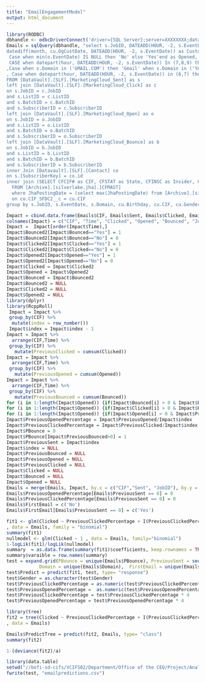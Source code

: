 ---
title: "EmailEngagementModel"
output: html_document
---

```{r}
library(RODBC)
dbhandle <- odbcDriverConnect('driver={SQL Server};server=XXXXXXXX;database=DWSupport;trusted_connection=true')
Emails = sqlQuery(dbhandle, "select s.JobID, DATEADD(HOUR, -2, s.EventDate) as Sent,  datediff(year, cu.Birthday, DATEADD(HOUR, -2, s.EventDate)) as Age, cu.CIF, cu.Gender, cu.Individual, cu.Insider, 
datediff(month, cu.OgCustDate, DATEADD(HOUR, -2, s.EventDate)) as CustomerMonths, cu.State, Case when min(c.EventDate) IS NULL then 'No' else 'Yes'end as Clicked, left(co.MailingPostalCode, 5) as SFZip,
 Case when min(o.EventDate) IS NULL then 'No' else 'Yes'end as Opened, Case when min(b.EventDate) IS NULL then 'No' else 'Yes'end as Bounced, left(cu.CFZIP, 5) as CFZip ,
 CASE when datepart(hour, DATEADD(HOUR, -2, s.EventDate)) In (7,8,9) then '7am to 10am' when datepart(hour, DATEADD(HOUR, -2, s.EventDate)) In (10,11,12) then '10am to 1pm' when datepart(hour, DATEADD(HOUR, -2, s.EventDate)) In (13,14,15,16,17) then '1pm to 6pm' else '6pm to 7 am' end as timeofday
,Case when s.Domain in ('GMAIL.COM') then 'Gmail' when s.Domain in ('YAHOO.COM') then 'Yahoo' when s.Domain in ('hotmail.com') then 'Hotmail' when s.Domain in ('AOL.COM') then 'AOL' when s.Domain in ('comcast.net') then 'Comcast' when s.Domain in ('nationwide.com') then 'Nationwide' when s.Domain in ('sbcglobal.net') then 'sbcglobal' when s.Domain in ('MSN.COM') then 'MSN' else 'Other' end as Domain
, Case when datepart(hour, DATEADD(HOUR, -2, s.EventDate)) in (6,7) then 'Sat-Sun' when datepart(hour, DATEADD(HOUR, -2, s.EventDate)) in (4,5) then 'Thr-Fri' else 'Mon-Wed' end as DayofWeek
FROM [DataVault].[SLF].[MarketingCloud_Sent] as s
left join [DataVault].[SLF].[MarketingCloud_Click] as c
on s.JobID = c.JobID
and s.ListID = c.ListID
and s.BatchID = c.BatchID
and s.SubscriberID = c.SubscriberID
left join [DataVault].[SLF].[MarketingCloud_Open] as o
on s.JobID = o.JobID
and s.ListID = o.ListID
and s.BatchID = o.BatchID
and s.SubscriberID = o.SubscriberID
left join [DataVault].[SLF].[MarketingCloud_Bounce] as b
on s.JobID = b.JobID
and s.ListID = b.ListID
and s.BatchID = b.BatchID
and s.SubscriberID = b.SubscriberID
inner Join [Datavault].[SLF].[Contact] co
on s.[SubscriberKey] = co.id
inner join (SELECT CFCIF# as CIF, CFSTAT as State, CFINSC as Insider, CFINDI as Individual, CFBIRD as Birthday, CFORGD as OgCustDate, CFSEX as Gender, CFZIP
  FROM [Archive].[silverlake.jha].[CFMAST]
  where JhaPostingDate = (select max(JhaPostingDate) from [Archive].[silverlake.jha].[CFMAST])) as cu
  on co.CIF_SFDC2__c = cu.CIF
group by s.JobID, s.EventDate, s.Domain, cu.Birthday, cu.CIF, cu.Gender, cu.Individual, cu.Insider, cu.OgCustDate, cu.State, co.MailingPostalCode, cu.CFZIP")
```


```{r}
Impact = cbind.data.frame(Emails$CIF, Emails$Sent, Emails$Clicked, Emails$Opened, Emails$Bounced, Emails$JobID)
colnames(Impact) = c("CIF", "Time", "Clicked", "Opened", "Bounced", "JobID")
Impact =  Impact[order(Impact$Time),]
Impact$Bounced2[Impact$Bounced=="Yes"] = 1
Impact$Bounced2[Impact$Bounced=="No"] = 0
Impact$Clicked2[Impact$Clicked=="Yes"] = 1
Impact$Clicked2[Impact$Clicked=="No"] = 0
Impact$Opened2[Impact$Opened=="Yes"] = 1
Impact$Opened2[Impact$Opened=="No"] = 0
Impact$Clicked = Impact$Clicked2
Impact$Opened = Impact$Opened2
Impact$Bounced = Impact$Bounced2
Impact$Bounced2 = NULL
Impact$Clicked2 = NULL
Impact$Opened2 = NULL
library(dplyr)
library(RcppRoll)
 Impact = Impact %>%
 group_by(CIF) %>%
  mutate(index = row_number())
 Impact$index = Impact$index - 1
Impact = Impact %>%
  arrange(CIF,Time) %>%
 group_by(CIF) %>%
   mutate(PreviousClicked = cumsum(Clicked))
Impact = Impact %>%
  arrange(CIF,Time) %>%
 group_by(CIF) %>%
   mutate(PreviousOpened = cumsum(Opened))
Impact = Impact %>%
  arrange(CIF,Time) %>%
 group_by(CIF) %>%
   mutate(PreviousBounced = cumsum(Bounced))
for (i in 1:length(Impact$Opened)) {if(Impact$Bounced[i] > 0 & Impact$PreviousBounced[i] > 0) {Impact$PreviousBounced[i] = Impact$PreviousBounced[i] - Impact$Bounced[i]}}
for (i in 1:length(Impact$Opened)) {if(Impact$Clicked[i] > 0 & Impact$PreviousClicked[i] > 0) {Impact$PreviousClicked[i] = Impact$PreviousClicked[i] - Impact$Clicked[i]}}
for (i in 1:length(Impact$Opened)) {if(Impact$Opened[i] > 0 & Impact$PreviousOpened[i] > 0) {Impact$PreviousOpened[i] = Impact$PreviousOpened[i] - Impact$Opened[i]}}
Impact$PreviousOpenedPercentage = Impact$PreviousOpened/Impact$index
Impact$PreviousClickedPercentage = Impact$PreviousClicked/Impact$index
Impact$PBounce = 0
Impact$PBounce[Impact$PreviousBounced>0] = 1
Impact$PreviousSent = Impact$index
Impact$index = NULL
Impact$PreviousBounced = NULL
Impact$PreviousOpened = NULL
Impact$PreviousClicked = NULL
Impact$Clicked = NULL
Impact$Bounced = NULL
Impact$Opened = NULL
Emails = merge(Emails, Impact, by.x = c("CIF","Sent", "JobID"), by.y = c("CIF","Time", "JobID"))
Emails$PreviousOpenedPercentage[Emails$PreviousSent == 0] = 0
Emails$PreviousClickedPercentage[Emails$PreviousSent == 0] = 0
Emails$FirstEmail = c('No')
Emails$FirstEmail[Emails$PreviousSent == 0] = c('Yes')
```


```{r}
fit1 <- glm(Clicked ~ PreviousClickedPercentage + I(PreviousClickedPercentage^2) + PreviousClickedPercentage*PreviousSent + PreviousSent +  I(PreviousSent^2) +  I(PreviousSent^3)  + PreviousOpenedPercentage  + I(PreviousOpenedPercentage^2) + I(PreviousOpenedPercentage^3)  + PBounce + FirstEmail + Age + Gender  + CustomerMonths + I(CustomerMonths^2)  + timeofday   + Domain + DayofWeek + Gender*timeofday
, data = Emails, family = "binomial")
summary(fit1)
nullmodel <- glm(Clicked ~ 1 , data = Emails, family="binomial")
1-logLik(fit1)/logLik(nullmodel)
summary  = as.data.frame(summary(fit1)$coefficients, keep.rownames = TRUE)
summary$varaible = row.names(summary)
test = expand.grid(PBounce = unique(Emails$PBounce), PreviousSent = seq(0,24,8),
            Domain = unique(Emails$Domain),  FirstEmail = unique(Emails$FirstEmail), Gender = unique(Emails$Gender) , timeofday = unique(Emails$timeofday), DayofWeek = unique(Emails$DayofWeek), Age = seq(15,75,20),  PreviousClickedPercentage = seq(0,1,.25),  PreviousOpenedPercentage = seq(0,1,.25), CustomerMonths = seq(0,36,12))
test$Predict = predict(fit1, test, type= "response")
test$Gender = as.character(test$Gender)
test$PreviousClickedPercentage = as.numeric(test$PreviousClickedPercentage)
test$PreviousOpenedPercentage =  as.numeric(test$PreviousOpenedPercentage)
test$PreviousClickedPercentage = test$PreviousClickedPercentage * 4
test$PreviousOpenedPercentage = test$PreviousOpenedPercentage * 4
```





```{r}
library(tree)
fit2 = tree(Clicked ~ PreviousClickedPercentage + I(PreviousClickedPercentage^2) + PreviousSent +  I(PreviousSent^2) +  I(PreviousSent^3)  + PreviousOpenedPercentage  + I(PreviousOpenedPercentage^2) + I(PreviousOpenedPercentage^3)  + PBounce + FirstEmail + Age + Gender  + CustomerMonths + I(CustomerMonths^2)  + timeofday   + Domain + DayofWeek 
, data = Emails)
```



```{r}
Emails$PredictTree = predict(fit2, Emails, type= "class")
summary(fit2)
```





```{r}
1-(deviance(fit2)/a)
```





```{r}
library(data.table)
setwd("//bofi-sd-cifs/VCIFS02/Department/Office of the CEO/Project/Analysts/Reid Hulsizer")
fwrite(test, "emailpredictions.csv")
```




